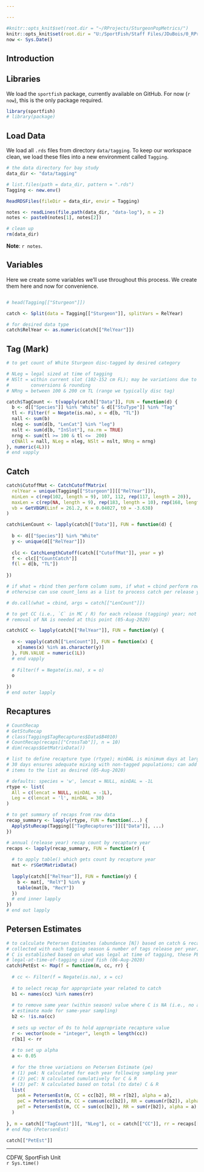 ```yaml
---

---
```


```r

#knitr::opts_knit$set(root.dir = "~/RProjects/SturgeonPopMetrics/")
knitr::opts_knit$set(root.dir = "U:/SportFish/Staff Files/JDuBois/0_RProjects/SturgeonPopMetrics/")
now <- Sys.Date()

```

## Introduction

<!-- Herein, we calculate White Sturgeon absolute abundance using CDFW mark-recaptured data. Also, <GREEN STURGEON??> -->

## Libraries

We load the `sportfish` package, currently available on GitHub. For now (`r now`), this is the only package required.

```r

library(sportfish)
# library(package)

```

## Load Data

We load all `.rds` files from directory `data/tagging`. To keep our workspace clean, we load these files into a new environment called `Tagging`.

```r

# the data directory for bay study
data_dir <- "data/tagging"

# list.files(path = data_dir, pattern = ".rds")
Tagging <- new.env()

ReadRDSFiles(fileDir = data_dir, envir = Tagging)

notes <- readLines(file.path(data_dir, "data-log"), n = 2)
notes <- paste0(notes[1], notes[2])

# clean up
rm(data_dir)

```

**Note**: `r notes`.

## Variables

Here we create some variables we'll use throughout this process. We create them here and now for convenience.

```r


```

```r

# head(Tagging[["Sturgeon"]])

catch <- Split(data = Tagging[["Sturgeon"]], splitVars = RelYear)

# for desired data type
catch$RelYear <- as.numeric(catch[["RelYear"]])

```


## Tag (Mark)

```r

# to get count of White Sturgeon disc-tagged by desired category

# NLeg = legal sized at time of tagging
# NSlt = within current slot (102-152 cm FL); may be variations due to
#        conversions & rounding
# NRng = between 100 & 200 cm TL (range we typically disc tag)

catch$TagCount <- t(vapply(catch[["Data"]], FUN = function(d) {
  b <- d[["Species"]] %in% "White" & d[["StuType"]] %in% "Tag"
  tl <- Filter(f = Negate(is.na), x = d[b, "TL"])
  nall <- sum(b)
  nleg <- sum(d[b, "LenCat"] %in% "leg")
  nslt <- sum(d[b, "InSlot"], na.rm = TRUE)
  nrng <- sum(tl >= 100 & tl <=  200)
  c(NAll = nall, NLeg = nleg, NSlt = nslt, NRng = nrng)
}, numeric(4L)))
# end vapply

```

## Catch

```r

catch$CutoffMat <- CatchCutoffMatrix(
  relYear = unique(Tagging[["Sturgeon"]][["RelYear"]]),
  minLen = c(rep(102, length = 9), 107, 112, rep(117, length = 20)),
  maxLen = c(rep(NA, length = 9), rep(183, length = 10), rep(168, length = 12)),
  vb = GetVBGM(Linf = 261.2, K = 0.04027, t0 = -3.638)
)

```

```r

catch$LenCount <- lapply(catch[["Data"]], FUN = function(d) {
  
  b <- d[["Species"]] %in% "White"
  y <- unique(d[["RelYear"]])
  
  clc <- CatchLengthCutoff(catch[["CutoffMat"]], year = y)
  f <- clc[["CountCatch"]]
  f(l = d[b, "TL"])
  
})

# if what = rbind then perform column sums, if what = cbind perform row sums;
# otherwise can use count_lens as a list to process catch per release year

# do.call(what = cbind, args = catch[["LenCount"]])

```

```r

# to get CC (i.e., `C` in MC / R) for each release (tagging) year; not sure if
# removal of NA is needed at this point (05-Aug-2020)

catch$CC <- lapply(catch[["RelYear"]], FUN = function(y) {
  
  o <- vapply(catch[["LenCount"]], FUN = function(x) {
    x[names(x) %in% as.character(y)]
  }, FUN.VALUE = numeric(1L))
  # end vapply
  
  # Filter(f = Negate(is.na), x = o)
  o
  
})
# end outer lapply

```

## Recaptures

```r

# CountRecap
# GetStuRecap
# class(Tagging$TagRecaptures$Data$B4010)
# CountRecap(recaps[["CrossTab"]], n = 10)
# dim(recaps$GetMatrixData())

# list to define recapture type (rtype); minDAL is minimum days at large, where
# 30 days ensures adequate mixing with non-tagged populations; can add other
# items to the list as desired (05-Aug-2020)

# defaults: species = 'w', lencat = NULL, minDAL = -1L
rtype <- list(
  All = c(lencat = NULL, minDAL = -1L),
  Leg = c(lencat = 'l', minDAL = 30)
)

# to get summary of recaps from raw data
recap_summary <- lapply(rtype, FUN = function(...) {
  ApplyStuRecap(Tagging[["TagRecaptures"]][["Data"]], ...)
})

# annual (release year) recap count by recapture year
recaps <- lapply(recap_summary, FUN = function(r) {
  
  # to apply table() which gets count by recapture year
  mat <- r$GetMatrixData()
  
  lapply(catch[["RelYear"]], FUN = function(y) {
    b <- mat[, "RelY"] %in% y
    table(mat[b, "RecY"])
  })
  # end inner lapply
})
# end out lapply

```

## Petersen Estimates

```r

# to calculate Petersen Estimates (abundance [N]) based on catch & recapture
# collected with each tagging season & number of tags release per year; because
# C is established based on what was legal at time of tagging, these PEs are for
# legal-at-time-of-tagging sized fish (06-Aug-2020)
catch$PetEst <- Map(f = function(m, cc, rr) {
  
  # cc <- Filter(f = Negate(is.na), x = cc)
  
  # to select recap for appropriate year related to catch
  b1 <- names(cc) %in% names(rr)
  
  # to remove same year (within season) value where C is NA (i.e., no annual
  # estimate made for same-year sampling)
  b2 <- !is.na(cc)
  
  # sets up vector of 0s to hold appropriate recapture value
  r <- vector(mode = "integer", length = length(cc))
  r[b1] <- rr
  
  # to set up alpha
  a <- 0.05
  
  # for the three variations on Petersen Estimate (pe)
  # (1) peA: N calculated for each year following sampling year
  # (2) peC: N calculated cumulatively for C & R
  # (3) peT: N calculated based on total (to date) C & R
  list(
    peA = PetersenEst(m, CC = cc[b2], RR = r[b2], alpha = a),
    peC = PetersenEst(m, CC = cumsum(cc[b2]), RR = cumsum(r[b2]), alpha = a),
    peT = PetersenEst(m, CC = sum(cc[b2]), RR = sum(r[b2]), alpha = a)
  )
  
}, m = catch[["TagCount"]][, "NLeg"], cc = catch[["CC"]], rr = recaps[["Leg"]])
# end Map (PetersenEst)

```

```r

catch[["PetEst"]]

```

---
CDFW, SportFish Unit  
`r Sys.time()`
